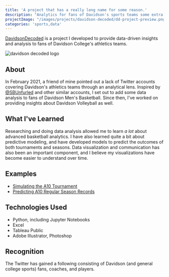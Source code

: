 ```yaml
---
title: 'A project that has a really long name for some reason.'
description: "Analytics for fans of Davidson's sports teams some extra here to see what will happen"
projectImage: "/images/projects/davidson-decoded/dd-project-preview.png"
categories: 'sports,data'
---
```


[DavidsonDecoded](https://twitter.com/DavidsonDecoded) is a project I developed
to provide data-driven insights and analysis to fans of Davidson College's 
athletics teams.

<Image priority height={720} width={1080} alt="davidson decoded logo" src="/images/projects/davidson-decoded/dd-project-preview.png"/>

## About
In February 2021, a friend of mine pointed out a lack of Twitter accounts covering
Davidson's athletics teams through an analytical lens. Inspired by 
[@SBUnfurled](https://twitter.com/SBUnfurled) and other similar accounts, I set out
to add some data analysis to fans of Davidson Men's Basketball. Since then, I've
worked on providing insights about Davidson Volleyball as well.

## What I've Learned
Researching and doing data analysis allowed me to learn *a lot* about advanced 
basketball analytics. I have also learned quite a bit about predictive modeling,
and have developed models to predict the outcomes of both tournaments and 
seasons. Data visualization and communication has also been an important
component, and I believe my visualizations have become easier to understand over 
time.

## Examples
- [Simulating the A10 Tournament](https://twitter.com/DavidsonDecoded/status/1366922886561210369?s=20)
- [Predicting A10 Regular Season Records](https://twitter.com/DavidsonDecoded/status/1412136851868045313?s=20)

## Technologies Used
- Python, including Jupyter Notebooks
- Excel
- Tableau Public
- Adobe Illustrator, Photoshop

## Recognition
The Twitter has gained a following consisting of Davidson (and general college sports) fans, coaches, and 
players.